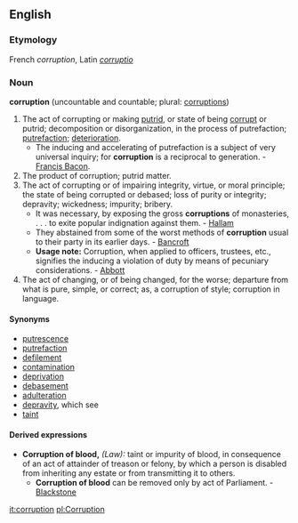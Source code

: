 ==English==
===Etymology===
French ''corruption'', Latin ''[[corruptio]]''

===Noun===
'''corruption''' (uncountable and countable; plural: [[corruptions]])

#The act of corrupting or making [[putrid]], or state of being [[corrupt]] or putrid; decomposition or disorganization, in the process of putrefaction; [[putrefaction]]; [[deterioration]].
#*The inducing and accelerating of putrefaction is a subject of very universal inquiry; for '''corruption''' is a reciprocal to generation. - [[Francis Bacon]].
#The product of corruption; putrid matter.
#The act of corrupting or of impairing integrity, virtue, or moral principle; the state of being corrupted or debased; loss of purity or integrity; depravity; wickedness; impurity; bribery.
#*It was necessary, by exposing the gross '''corruptions''' of monasteries, . . . to exite popular indignation against them. - [[Hallam]]
#*They abstained from some of the worst methods of '''corruption''' usual to their party in its earlier days. - [[Bancroft]]
#*'''Usage note:''' Corruption, when applied to officers, trustees, etc., signifies the inducing a violation of duty by means of pecuniary considerations. - [[Abbott]]
#The act of changing, or of being changed, for the worse; departure from what is pure, simple, or correct; as, a corruption of style; corruption in language.

====Synonyms====
*[[putrescence]]
*[[putrefaction]]
*[[defilement]]
*[[contamination]]
*[[deprivation]]
*[[debasement]]
*[[adulteration]]
*[[depravity]], which see
*[[taint]]

====Derived expressions====
*'''Corruption of blood,''' ''(Law):'' taint or impurity of blood, in consequence of an act of attainder of treason or felony, by which a person is disabled from inheriting any estate or from transmitting it to others.
**'''Corruption of blood''' can be removed only by act of Parliament. - [[Blackstone]]

[[it:corruption]]
[[pl:Corruption]]